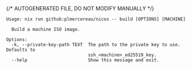{/* AUTOGENERATED FILE, DO NOT MODIFY MANUALLY */}

```
Usage: nix run github:plmercereau/nicos -- build [OPTIONS] [MACHINE]

  Build a machine ISO image.

Options:
  -k, --private-key-path TEXT  The path to the private key to use. Defaults to
                               ssh_<machine>_ed25519_key.
  --help                       Show this message and exit.
```
